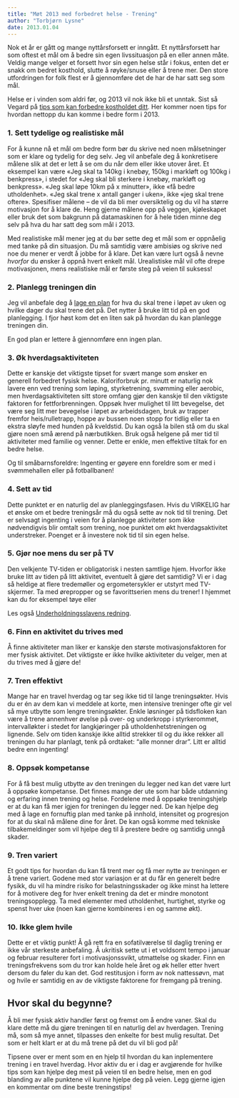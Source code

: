 ```yaml
---
title: "Møt 2013 med forbedret helse - Trening"
author: "Torbjørn Lysne"
date: 2013.01.04
---
```


Nok et år er gått og mange nyttårsforsett er inngått. Et nyttårsforsett har som oftest et mål om å bedre sin egen livssituasjon på en eller annen måte. Veldig mange velger et forsett hvor sin egen helse står i fokus, enten det er snakk om bedret kosthold, slutte å røyke/snuse eller å trene mer. Den store utfordringen for folk flest er å gjennomføre det de har de har satt seg som mål.

Helse er i vinden som aldri før, og 2013 vil nok ikke bli et unntak. Sist så Vegard på [tips som kan forbedre kostholdet ditt](bedre-helse-2013-kosthold.qmd). Her kommer noen tips for hvordan nettopp du kan komme i bedre form i 2013.

### 1. **Sett tydelige og realistiske mål**

For å kunne nå et mål om bedre form bør du skrive ned noen målsetninger som er klare og tydelig for deg selv. Jeg vil anbefale deg å konkretisere målene slik at det er lett å se om du når dem eller ikke utover året. Et eksempel kan være «Jeg skal ta 140kg i knebøy, 150kg i markløft og 100kg i benkpress», i stedet for «Jeg skal bli sterkere i knebøy, markløft og benkpress». «Jeg skal løpe 10km på x minutter», ikke «få bedre utholdenhet». «Jeg skal trene x antall ganger i uken», ikke «jeg skal trene oftere». Spesifiser målene – de vil da bli mer oversiktelig og du vil ha større motivasjon for å klare de. Heng gjerne målene opp på veggen, kjøleskapet eller bruk det som bakgrunn på datamaskinen for å hele tiden minne deg selv på hva du har satt deg som mål i 2013.

Med realistiske mål mener jeg at du bør sette deg et mål som er oppnåelig med tanke på din situasjon. Du må samtidig være ambisiøs og skrive ned noe du mener er verdt å jobbe for å klare. Det kan være lurt også å nevne *hvorfor* du ønsker å oppnå hvert enkelt mål. Urealistiske mål vil ofte drepe motivasjonen, mens realistiske mål er første steg på veien til suksess!

### 2. Planlegg treningen din

Jeg vil anbefale deg å [lage en plan](planlegg-treningen-din.qmd) for hva du skal trene i løpet av uken og hvilke dager du skal trene det på. Det nytter å bruke litt tid på en god planlegging. I fjor høst kom det en liten sak på hvordan du kan planlegge treningen din.

En god plan er lettere å gjennomføre enn ingen plan.

### **3. Øk hverdagsaktiviteten**

Dette er kanskje det viktigste tipset for svært mange som ønsker en generell forbedret fysisk helse. Kaloriforbruk pr. minutt er naturlig nok lavere enn ved trening som løping, styrketrening, svømming eller aerobic, men hverdagsaktiviteten sitt store omfang gjør den kanskje til den viktigste faktoren for fettforbrenningen. Oppsøk hver mulighet til litt bevegelse, det være seg litt mer bevegelse i løpet av arbeidsdagen, bruk av trapper fremfor heis/rulletrapp, hoppe av bussen noen stopp for tidlig eller ta en ekstra sløyfe med hunden på kveldstid. Du kan også la bilen stå om du skal gjøre noen små ærend på nærbutikken. Bruk også helgene på mer tid til aktiviteter med familie og venner. Dette er enkle, men effektive tiltak for en bedre helse.

Og til småbarnsforeldre: Ingenting er gøyere enn foreldre som er med i svømmehallen eller på fotballbanen!

### 4. Sett av tid

Dette punktet er en naturlig del av planleggingsfasen. Hvis du VIRKELIG har et ønske om et bedre treningsår må du også sette av nok tid til trening. Det er selvsagt ingenting i veien for å planlegge aktiviteter som ikke nødvendigvis blir omtalt som trening, noe punktet om økt hverdagsaktivitet understreker. Poenget er å investere nok tid til sin egen helse.

### 5. Gjør noe mens du ser på TV

Den velkjente TV-tiden er obligatorisk i nesten samtlige hjem. Hvorfor ikke bruke litt av tiden på litt aktivitet, eventuelt å gjøre det samtidig? Vi er i dag så heldige at flere tredemøller og ergometersykler er utstyrt med TV-skjermer. Ta med ørepropper og se favorittserien mens du trener! I hjemmet kan du for eksempel tøye eller

Les også [Underholdningsslavens redning](underholdningsslavens-redning.qmd).

### 6. Finn en aktivitet du trives med

Å finne aktiviteter man liker er kanskje den største motivasjonsfaktoren for mer fysisk aktivitet. Det viktigste er ikke hvilke aktiviteter du velger, men at du trives med å gjøre de!

### 7. Tren effektivt

Mange har en travel hverdag og tar seg ikke tid til lange treningsøkter. Hvis du er én av dem kan vi meddele at korte, men intensive treninger ofte gir vel så mye utbytte som lengre treningsøkter. Enkle løsninger på tidsfloken kan være å trene annenhver øvelse på over- og underkropp i styrkerommet, intervalløkter i stedet for langkjøringer på utholdenhetstreningen og lignende. Selv om tiden kanskje ikke alltid strekker til og du ikke rekker all treningen du har planlagt, tenk på ordtaket: "alle monner drar". Litt er alltid bedre enn ingenting!

### 8. Oppsøk kompetanse

For å få best mulig utbytte av den treningen du legger ned kan det være lurt å oppsøke kompetanse. Det finnes mange der ute som har både utdanning og erfaring innen trening og helse. Fordelene med å oppsøke treningshjelp er at du kan få mer igjen for treningen du legger ned. De kan hjelpe deg med å lage en fornuftig plan med tanke på innhold, intensitet og progresjon for at du skal nå målene dine for året. De kan også komme med tekniske tilbakemeldinger som vil hjelpe deg til å prestere bedre og samtidig unngå skader.

### 9. Tren variert

Et godt tips for hvordan du kan få trent mer og få mer nytte av treningen er å trene variert. Godene med stor variasjon er at du får en generelt bedre fysikk, du vil ha mindre risiko for belastningsskader og ikke minst ha lettere for å motivere deg for hver enkelt trening da det er mindre monotont treningsopplegg. Ta med elementer med utholdenhet, hurtighet, styrke og spenst hver uke (noen kan gjerne kombineres i en og samme økt).

### 10. Ikke glem hvile

Dette er et viktig punkt! Å gå rett fra en sofatilværelse til daglig trening er ikke vår sterkeste anbefaling. Å ukritisk sette ut i et voldsomt tempo i januar og februar resulterer fort i motivasjonssvikt, utmattelse og skader. Finn en treningsfrekvens som du tror kan holde hele året og øk heller etter hvert dersom du føler du kan det. God restitusjon i form av nok nattessøvn, mat og hvile er samtidig en av de viktigste faktorene for fremgang på trening.

## Hvor skal du begynne?

Å bli mer fysisk aktiv handler først og fremst om å endre vaner. Skal du klare dette må du gjøre treningen til en naturlig del av hverdagen. Trening må, som så mye annet, tilpasses den enkelte for best mulig resultat. Det som er helt klart er at du må trene på det du vil bli god på!

Tipsene over er ment som en en hjelp til hvordan du kan inplementere trening i en travel hverdag. Hvor aktiv du er i dag er avgjørende for hvilke tips som kan hjelpe deg mest på veien til en bedre helse, men en god blanding av alle punktene vil kunne hjelpe deg på veien. Legg gjerne igjen en kommentar om dine beste treningstips!
